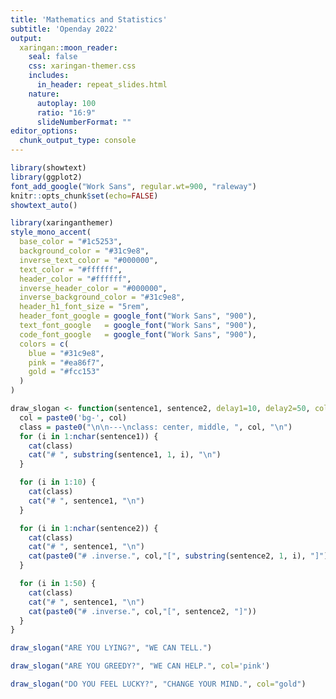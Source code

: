 ```yaml
---
title: 'Mathematics and Statistics'
subtitle: 'Openday 2022'
output:
  xaringan::moon_reader:
    seal: false
    css: xaringan-themer.css
    includes:
      in_header: repeat_slides.html
    nature:
      autoplay: 100
      ratio: "16:9"
      slideNumberFormat: ""
editor_options:
  chunk_output_type: console
---
```


```r
library(showtext)
library(ggplot2)
font_add_google("Work Sans", regular.wt=900, "raleway")
knitr::opts_chunk$set(echo=FALSE)
showtext_auto()
```

```r
library(xaringanthemer)
style_mono_accent(
  base_color = "#1c5253",
  background_color = "#31c9e8",
  inverse_text_color = "#000000",
  text_color = "#ffffff",
  header_color = "#ffffff",
  inverse_header_color = "#000000",
  inverse_background_color = "#31c9e8",
  header_h1_font_size = "5rem",
  header_font_google = google_font("Work Sans", "900"),
  text_font_google   = google_font("Work Sans", "900"),
  code_font_google   = google_font("Work Sans", "900"),
  colors = c(
    blue = "#31c9e8",
    pink = "#ea86f7",
    gold = "#fcc153"
  )
)
```

```r
draw_slogan <- function(sentence1, sentence2, delay1=10, delay2=50, col="blue") {
  col = paste0('bg-', col)
  class = paste0("\n\n---\nclass: center, middle, ", col, "\n")
  for (i in 1:nchar(sentence1)) {
    cat(class)
    cat("# ", substring(sentence1, 1, i), "\n")
  }

  for (i in 1:10) {
    cat(class)
    cat("# ", sentence1, "\n")
  }

  for (i in 1:nchar(sentence2)) {
    cat(class)
    cat("# ", sentence1, "\n")
    cat(paste0("# .inverse.", col,"[", substring(sentence2, 1, i), "]"))
  }

  for (i in 1:50) {
    cat(class)
    cat("# ", sentence1, "\n")
    cat(paste0("# .inverse.", col,"[", sentence2, "]"))
  }
}

draw_slogan("ARE YOU LYING?", "WE CAN TELL.")
```

```r
draw_slogan("ARE YOU GREEDY?", "WE CAN HELP.", col='pink')
```

```r
draw_slogan("DO YOU FEEL LUCKY?", "CHANGE YOUR MIND.", col="gold")
```
